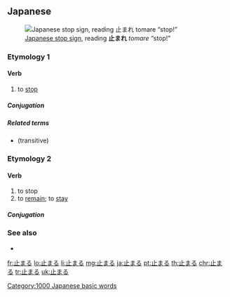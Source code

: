 ==Japanese==
{{ja-kanjitab|止}}
[[File:Japan Stop&Pedestrian Crossing.jpg|thumb|upright|[[w:Road signs in Japan|Japanese stop sign]], reading '''止まれ''' ''tomare'' “stop!”]]

===Etymology 1===

====Verb====
{{ja-verb|とまる|type=1|tr=intrans}}

# to [[stop]]

=====Conjugation=====
{{ja-go-ru|とま}}

=====Related terms=====
* {{ja-r|止める|とめる}} (transitive)

===Etymology 2===

====Verb====
{{ja-verb|とどまる|type=1|tr=intrans}}

# to stop
# to [[remain]]; to [[stay]]

=====Conjugation=====
{{ja-go-ru|とどま}}

===See also===
* {{ja-r|止む|やむ}}

[[Category:1000 Japanese basic words]]

[[fr:止まる]]
[[lo:止まる]]
[[li:止まる]]
[[mg:止まる]]
[[ja:止まる]]
[[pt:止まる]]
[[th:止まる]]
[[chr:止まる]]
[[tr:止まる]]
[[uk:止まる]]